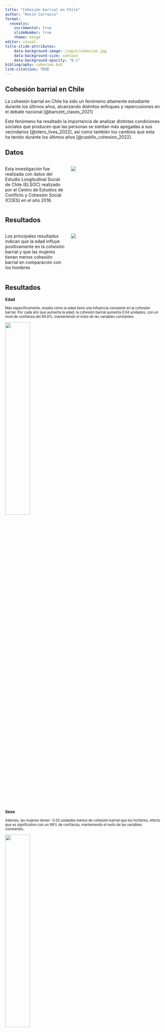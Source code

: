 ```yaml
---
title: "Cohesión barrial en Chile"
author: "Kevin Carrasco"
format:
  revealjs:
    incremental: true 
    slideNumber: true
    theme: beige
editor: visual
title-slide-attributes:
    data-background-image: /input/cohesion.jpg
    data-background-size: contain
    data-background-opacity: "0.1"
bibliography: cohesion.bib
link-citations: TRUE
---
```


## Cohesión barrial en Chile

La cohesión barrial en Chile ha sido un fenómeno altamente estudiante durante los últimos años, alcanzando distintos enfoques y repercusiones en el debate nacional [@barozet_clases_2021]

Este fenómeno ha resaltado la importancia de analizar distintas condiciones sociales que producen que las personas se sientan más apegadas a sus vecindarios [@otero_lives_2022], así como también los cambios que esta ha tenido durante los últimos años [@castillo_cohesion_2022].

## Datos

:::: {.columns}

::: {.column width="40%"}

Esta investigación fue realizada con datos del Estudio Longitudinal Social de Chile (ELSOC) realizado por el Centro de Estudios de Conflicto y Cohesión Social (COES) en el año 2016.

:::

::: {.column width="60%"}

![](output/graphs/graph1.png)

:::

::::

## Resultados

:::: {.columns}

::: {.column width="40%"}
Los principales resultados indican que la edad influye positivamente en la cohesión barrial y que las mujeres tienen menos cohesión barrial en comparación con los hombres
:::

::: {.column width="60%"}
![](output/graphs/graph2.png)
:::

::::

## Resultados 

::: {.panel-tabset style="font-size: 80%;"}

### Edad

Más específicamente, resalta cómo la edad tiene una influencia constante en la cohesión barrial. Por cada año que aumenta la edad, la cohesión barrial aumenta 0.04 unidades, con un nivel de confianza del 99.9%, manteniendo el resto de las variables constantes

![](output/graphs/graph3.png){width="40%" fig-align="center"}

### Sexo

Además, las mujeres tienen -0.33 unidades menos de cohesión barrial que los hombres, efecto que es significativo con un 99% de confianza, manteniendo el resto de las variables constantes.

![](output/graphs/graph4.png){width="40%" fig-align="center"}

:::


## Conclusión {data-background-color="black"}

De esta forma, la cohesión barrial se presenta en Chile como un fenómeno multicausal:

::: {.incremental}
- Por cada año que aumenta la edad, la cohesión barrial aumenta 0.04 unidades, con un nivel de confianza del 99.9%, manteniendo el resto de las variables constantes
- La influencia del nivel educacional es positiva, pero no es estadísticamente significativa
- Las mujeres tienen -0.33 unidades menos de cohesión barrial que los hombres, efecto que es significativo con un 99% de confianza.
:::

## Referencias